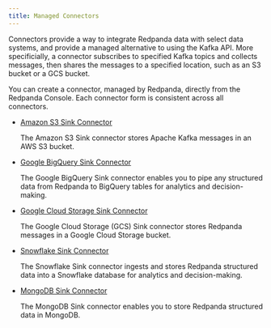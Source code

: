 ```yaml
---
title: Managed Connectors
---
```


<head>
    <meta name="title" content="Managed Connectors | Redpanda Docs"/>
    <meta name="description" content="Connectors provide a framework for streaming data into and out of Redpanda."/>
    <link rel="canonical" href="https://docs.redpanda.com/docs/deploy/deployment-option/cloud/managed-connectors/" />
</head>

Connectors provide a way to integrate Redpanda data with select data systems, and
provide a managed alternative to using the Kafka API. More specificially, a connector
subscribes to specified Kafka topics and collects messages, then shares
the messages to a specified location, such as an S3 bucket or a GCS bucket.

You can create a connector, managed by Redpanda, directly from the Redpanda
Console. Each connector form is consistent across all connectors.

- [Amazon S3 Sink Connector](../managed-connectors/create-s3-sink-connector)

    The Amazon S3 Sink connector stores Apache Kafka messages in an AWS S3 bucket.

- [Google BigQuery Sink Connector](../managed-connectors/create-gcp-bigquery-connector)

    The Google BigQuery Sink connector enables you to pipe any structured data
    from Redpanda to BigQuery tables for analytics and decision-making.

- [Google Cloud Storage Sink Connector](../managed-connectors/create-gcs-connector)

    The Google Cloud Storage (GCS) Sink connector stores Redpanda messages in a
    Google Cloud Storage bucket.

- [Snowflake Sink Connector](../managed-connectors/create-snowflake-connector)

    The Snowflake Sink connector ingests and stores Redpanda structured data into a
    Snowflake database for analytics and decision-making.

- [MongoDB Sink Connector](../managed-connectors/create-mongodb-sink-connector)

    The MongoDB Sink connector enables you to store Redpanda structured data in
    MongoDB.     
